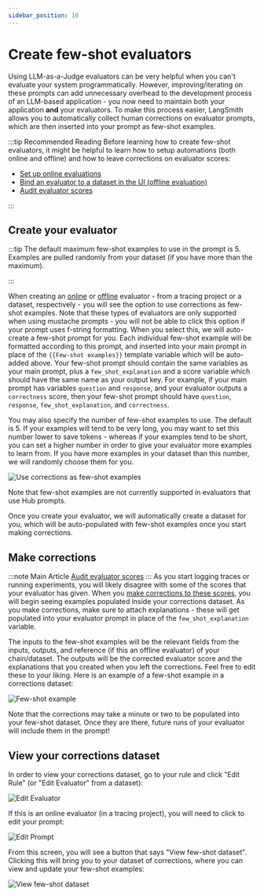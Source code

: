 ```yaml
---
sidebar_position: 10
---
```


# Create few-shot evaluators

Using LLM-as-a-Judge evaluators can be very helpful when you can't evaluate your system programmatically. However, improving/iterating on these prompts can add unnecessary
overhead to the development process of an LLM-based application - you now need to maintain both your application **and** your evaluators. To make this process easier, LangSmith allows
you to automatically collect human corrections on evaluator prompts, which are then inserted into your prompt as few-shot examples.

:::tip Recommended Reading
Before learning how to create few-shot evaluators, it might be helpful to learn how to setup automations (both online and offline) and how to leave corrections on evaluator scores:

- [Set up online evaluations](/observability/how_to_guides/monitoring/online_evaluations)
- [Bind an evaluator to a dataset in the UI (offline evaluation)](./bind_evaluator_to_dataset)
- [Audit evaluator scores](./audit_evaluator_scores)

:::

## Create your evaluator

:::tip
The default maximum few-shot examples to use in the prompt is 5. Examples are pulled randomly from your dataset (if you have more than the maximum).

:::

When creating an [online](/observability/how_to_guides/monitoring/online_evaluations) or [offline](./bind_evaluator_to_dataset) evaluator - from a tracing project or a dataset, respectively - you will see the option to use corrections as few-shot examples. Note that these types of evaluators
are only supported when using mustache prompts - you will not be able to click this option if your prompt uses f-string formatting. When you select this,
we will auto-create a few-shot prompt for you. Each individual few-shot example will be formatted according to this prompt, and inserted into your main prompt in place of the `{{Few-shot examples}}`
template variable which will be auto-added above. Your few-shot prompt should contain the same variables as your main prompt, plus a `few_shot_explanation` and a score variable which should have the same name
as your output key. For example, if your main prompt has variables `question` and `response`, and your evaluator outputs a `correctness` score, then your few-shot prompt should have `question`, `response`,
`few_shot_explanation`, and `correctness`.

You may also specify the number of few-shot examples to use. The default is 5. If your examples will tend to be very long, you may want to set this number lower to save tokens - whereas if your examples tend
to be short, you can set a higher number in order to give your evaluator more examples to learn from. If you have more examples in your dataset than this number, we will randomly choose them for you.

![Use corrections as few-shot examples](../evaluation/static/use_corrections_as_few_shot.png)

Note that few-shot examples are not currently supported in evaluators that use Hub prompts.

Once you create your evaluator, we will automatically create a dataset for you, which will be auto-populated with few-shot examples once you start making corrections.

## Make corrections

:::note Main Article
[Audit evaluator scores](./audit_evaluator_scores)
:::
As you start logging traces or running experiments, you will likely disagree with some of the scores that your evaluator has given. When you [make corrections to these scores](./audit_evaluator_scores), you will
begin seeing examples populated inside your corrections dataset. As you make corrections, make sure to attach explanations - these will get populated into your evaluator prompt in place of the `few_shot_explanation` variable.

The inputs to the few-shot examples will be the relevant fields from the inputs, outputs, and reference (if this an offline evaluator) of your chain/dataset.
The outputs will be the corrected evaluator score and the explanations that you created when you left the corrections. Feel free to edit these to your liking. Here is an example of a few-shot example in a corrections dataset:

![Few-shot example](../evaluation/static/few_shot_example.png)

Note that the corrections may take a minute or two to be populated into your few-shot dataset. Once they are there, future runs of your evaluator will include them in the prompt!

## View your corrections dataset

In order to view your corrections dataset, go to your rule and click "Edit Rule" (or "Edit Evaluator" from a dataset):

![Edit Evaluator](../evaluation/static/edit_evaluator.png)

If this is an online evaluator (in a tracing project), you will need to click to edit your prompt:

![Edit Prompt](../evaluation/static/click_to_edit_prompt.png)

From this screen, you will see a button that says "View few-shot dataset". Clicking this will bring you to your dataset of corrections, where you can view and update your few-shot examples:

![View few-shot dataset](../evaluation/static/view_few_shot_ds.png)
